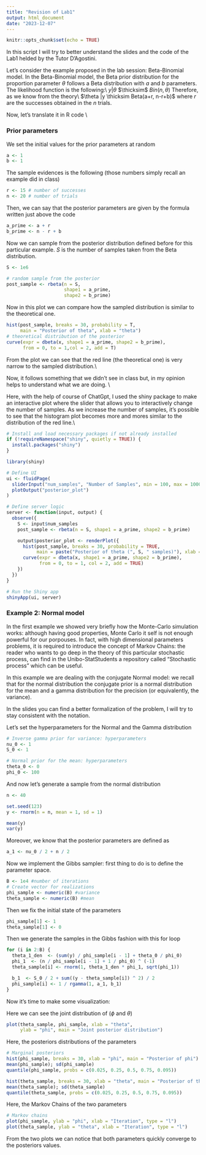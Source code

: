 ```yaml
---
title: "Revision of Lab1"
output: html_document
date: "2023-12-07"
---
```


```r
knitr::opts_chunk$set(echo = TRUE)
```

In this script I will try to better understand the slides and the code of the Lab1 helded by the Tutor D'Agostini.

Let's consider the example proposed in the lab session: Beta-Binomial model.
In the Beta-Binomial model, the Beta prior distribution for the proportion parameter $\theta$ follows a Beta distribution with $a$ and $b$ parameters.
The likelihood function is the following:\\
$y|\theta$ $\thicksim$ $Bin(n, \theta)$
Therefore, as we know from the theory\\
$\theta |y \thicksim Beta(a+r, n-r+b)$ where $r$ are the successes obtained in the $n$ trials.

Now, let's translate it in R code \\

### Prior parameters

We set the initial values for the prior parameters at random

```r
a <- 1
b <- 1
```
The sample evidences is the following (those numbers simply recall an example did in class)

```r
r <- 15 # number of successes
n <- 20 # number of trials
```
Then, we can say that the posterior parameters are given by the formula written just above the code

```r
a_prime <- a + r
b_prime <- n - r + b
```

Now we can sample from the posterior distribution defined before for this particular example. $S$ is the number of samples taken from the Beta distribution.
```r
S <- 1e6

# random sample from the posterior
post_sample <- rbeta(n = S, 
                     shape1 = a_prime, 
                     shape2 = b_prime)
```

Now in this plot we can compare how the sampled distribution is similar to the theoretical one.
```r
hist(post_sample, breaks = 30, probability = T, 
     main = "Posterior of theta", xlab = "theta")
# theoretical distribution of the posterior
curve(expr = dbeta(x, shape1 = a_prime, shape2 = b_prime), 
      from = 0, to = 1,col = 2, add = T)

```
From the plot we can see that the red line (the theoretical one) is very narrow to the sampled distribution.\\

Now, it follows something that we didn't see in class but, in my opinion helps to understand what we are doing. \\

Here, with the help of course of ChatGpt, I used the shiny package to make an interactive plot where the slider that allows you to interactively change the number of samples. As we increase the number of samples, it's possible to see that the histogram plot becomes more and mores similar to the distribution of the red line.\\


```r
# Install and load necessary packages if not already installed
if (!requireNamespace("shiny", quietly = TRUE)) {
  install.packages("shiny")
}

library(shiny)

# Define UI
ui <- fluidPage(
  sliderInput("num_samples", "Number of Samples", min = 100, max = 10000, value = 10000),
  plotOutput("posterior_plot")
)

# Define server logic
server <- function(input, output) {
  observe({
    S <- input$num_samples
    post_sample <- rbeta(n = S, shape1 = a_prime, shape2 = b_prime)

    output$posterior_plot <- renderPlot({
      hist(post_sample, breaks = 30, probability = TRUE,
           main = paste("Posterior of theta (", S, " samples)"), xlab = "theta")
      curve(expr = dbeta(x, shape1 = a_prime, shape2 = b_prime),
            from = 0, to = 1, col = 2, add = TRUE)
    })
  })
}

# Run the Shiny app
shinyApp(ui, server)

```


### Example 2: Normal model

In the first example we showed very briefly how the Monte-Carlo simulation works: although having good properties, Monte Carlo it self is not enough powerful for our porpouses. 
In fact, with high dimensional parameters problems, it is required to introduce the concept of Markov Chains: the reader who wants to go deep in the theory of this particular stochastic process, can find in the Unibo-StatStudents a repository called "Stochastic process" which can be useful.

In this example we are dealing with the conjugate Normal model: we recall that for the normal distribution the conjugate prior is a normal distribution for the mean and a gamma distribution for the precision (or equivalently, the variance).

In the slides you can find a better formalization of the problem, I will try to stay consistent with the notation.


Let's set the hyperparameters for the Normal and the Gamma distribution
```r
# Inverse gamma prior for variance: hyperparameters
nu_0 <- 1
S_0 <- 1

# Normal prior for the mean: hyperparameters
theta_0 <- 0
phi_0 <- 100
```

And now let's generate a sample from the normal distribution

```r
n <- 40

set.seed(123)
y <- rnorm(n = n, mean = 1, sd = 1)

mean(y)
var(y)
```
Moreover, we know that the posterior parameters are defined as

```r
a_1 <- nu_0 / 2 + n / 2
```

Now we implement the Gibbs sampler: first thing to do is to define the parameter space.


```r
B <- 1e4 #number of iterations
# Create vector for realizations
phi_sample <- numeric(B) #variance
theta_sample <- numeric(B) #mean
```
Then we fix the initial state of the parameters

```r
phi_sample[1] <- 1
theta_sample[1] <- 0
```

Then we generate the samples in the Gibbs fashion with this for loop

```r
for (i in 2:B) {
  theta_1_den  <- (sum(y) / phi_sample[i - 1] + theta_0 / phi_0)
  phi_1  <- (n / phi_sample[i - 1] + 1 / phi_0) ^ (-1)
  theta_sample[i] <- rnorm(1, theta_1_den * phi_1, sqrt(phi_1))

  b_1  <- S_0 / 2 + sum((y - theta_sample[i]) ^ 2) / 2
  phi_sample[i] <- 1 / rgamma(1, a_1, b_1)
}
```

Now it's time to make some visualization:

Here we can see the joint distribution of ($\phi$ and $\theta$)

```r
plot(theta_sample, phi_sample, xlab = "theta", 
     ylab = "phi", main = "Joint posterior distribution")
```
Here, the posteriors distributions of the parameters
```r
# Marginal posteriors
hist(phi_sample, breaks = 30, xlab = "phi", main = "Posterior of phi")
mean(phi_sample); sd(phi_sample)
quantile(phi_sample, probs = c(0.025, 0.25, 0.5, 0.75, 0.095))

hist(theta_sample, breaks = 30, xlab = "theta", main = "Posterior of theta")
mean(theta_sample); sd(theta_sample)
quantile(theta_sample, probs = c(0.025, 0.25, 0.5, 0.75, 0.095))

```
Here, the Markov Chains of the two parameters
```r
# Markov chains
plot(phi_sample, ylab = "phi", xlab = "Iteration", type = "l")
plot(theta_sample, ylab = "theta", xlab = "Iteration", type = "l")

```
From the two plots we can notice that both parameters quickly converge to the posteriors values.


